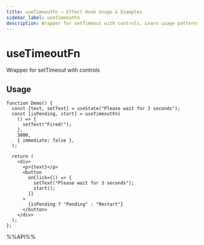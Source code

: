 ```yaml
---
title: useTimeoutFn – Effect Hook Usage & Examples
sidebar_label: useTimeoutFn
description: Wrapper for setTimeout with controls. Learn usage patterns, best practices, and code examples for React developers.
---
```

# useTimeoutFn

Wrapper for setTimeout with controls


## Usage

```tsx live
function Demo() {
  const [text, setText] = useState("Please wait for 3 seconds");
  const [isPending, start] = useTimeoutFn(
    () => {
      setText("Fired!");
    },
    3000,
    { immediate: false },
  );

  return (
    <div>
      <p>{text}</p>
      <button
        onClick={() => {
          setText("Please wait for 3 seconds");
          start();
        }}
      >
        {isPending ? "Pending" : "Restart"}
      </button>
    </div>
  );
};

```

%%API%%
